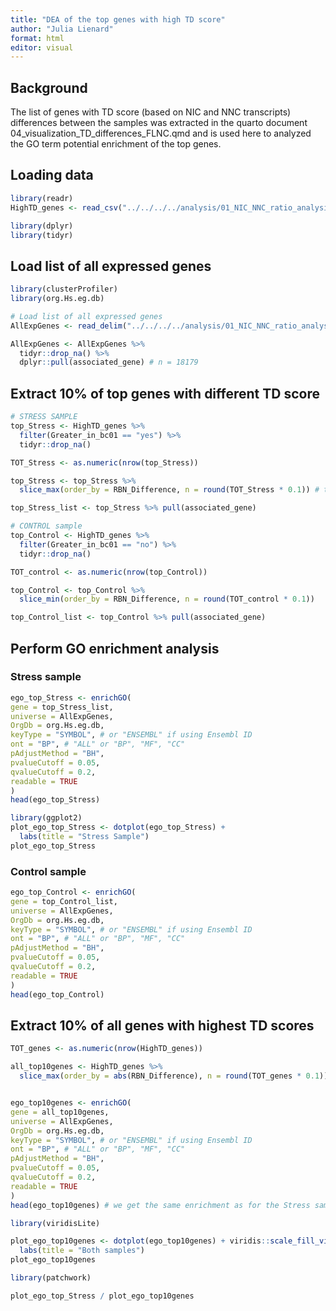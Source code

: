 ```yaml
---
title: "DEA of the top genes with high TD score"
author: "Julia Lienard"
format: html
editor: visual
---
```


## Background

The list of genes with TD score (based on NIC and NNC transcripts) differences between the samples was extracted in the quarto document 04_visualization_TD_differences_FLNC.qmd and is used here to analyzed the GO term potential enrichment of the top genes.

## Loading data

```r
library(readr)
HighTD_genes <- read_csv("../../../../analysis/01_NIC_NNC_ratio_analysis/04_visualization_TD_differences_FLNC/TD_highTDscore_min5FLNC.csv")
```

```r
library(dplyr)
library(tidyr)
```

## Load list of all expressed genes

```r
library(clusterProfiler)
library(org.Hs.eg.db)

# Load list of all expressed genes
AllExpGenes <- read_delim("../../../../analysis/01_NIC_NNC_ratio_analysis/02_Common_genes_classificationSQ_noRound_FLNC/02_output/bc01bc02common_genes_RBN_diff_FLNC.txt", delim = "\t")

AllExpGenes <- AllExpGenes %>%
  tidyr::drop_na() %>% 
  dplyr::pull(associated_gene) # n = 18179
```

## Extract 10% of top genes with different TD score

```r
# STRESS SAMPLE
top_Stress <- HighTD_genes %>%
  filter(Greater_in_bc01 == "yes") %>%
  tidyr::drop_na() 

TOT_Stress <- as.numeric(nrow(top_Stress))

top_Stress <- top_Stress %>%
  slice_max(order_by = RBN_Difference, n = round(TOT_Stress * 0.1)) # take 10% of top genes with TD score difference (higher in Stress

top_Stress_list <- top_Stress %>% pull(associated_gene)

# CONTROL sample
top_Control <- HighTD_genes %>%
  filter(Greater_in_bc01 == "no") %>%
  tidyr::drop_na() 

TOT_control <- as.numeric(nrow(top_Control))

top_Control <- top_Control %>% 
  slice_min(order_by = RBN_Difference, n = round(TOT_control * 0.1))

top_Control_list <- top_Control %>% pull(associated_gene)
```

## Perform GO enrichment analysis

### Stress sample

```r
ego_top_Stress <- enrichGO(
gene = top_Stress_list,
universe = AllExpGenes,
OrgDb = org.Hs.eg.db,
keyType = "SYMBOL", # or "ENSEMBL" if using Ensembl ID
ont = "BP", # "ALL" or "BP", "MF", "CC"
pAdjustMethod = "BH",
pvalueCutoff = 0.05,
qvalueCutoff = 0.2,
readable = TRUE
)
head(ego_top_Stress)
```

```r
library(ggplot2)
plot_ego_top_Stress <- dotplot(ego_top_Stress) + 
  labs(title = "Stress Sample")
plot_ego_top_Stress 
```

### Control sample

```r
ego_top_Control <- enrichGO(
gene = top_Control_list,
universe = AllExpGenes,
OrgDb = org.Hs.eg.db,
keyType = "SYMBOL", # or "ENSEMBL" if using Ensembl ID
ont = "BP", # "ALL" or "BP", "MF", "CC"
pAdjustMethod = "BH",
pvalueCutoff = 0.05,
qvalueCutoff = 0.2,
readable = TRUE
)
head(ego_top_Control)
```

## Extract 10% of all genes with highest TD scores

```r
TOT_genes <- as.numeric(nrow(HighTD_genes))

all_top10genes <- HighTD_genes %>%
  slice_max(order_by = abs(RBN_Difference), n = round(TOT_genes * 0.1)) %>% pull(associated_gene)


ego_top10genes <- enrichGO(
gene = all_top10genes,
universe = AllExpGenes,
OrgDb = org.Hs.eg.db,
keyType = "SYMBOL", # or "ENSEMBL" if using Ensembl ID
ont = "BP", # "ALL" or "BP", "MF", "CC"
pAdjustMethod = "BH",
pvalueCutoff = 0.05,
qvalueCutoff = 0.2,
readable = TRUE
)
head(ego_top10genes) # we get the same enrichment as for the Stress sample alone.
```

```r
library(viridisLite)

plot_ego_top10genes <- dotplot(ego_top10genes) + viridis::scale_fill_viridis() + 
  labs(title = "Both samples")
plot_ego_top10genes 
```

```r
library(patchwork)

plot_ego_top_Stress / plot_ego_top10genes
```
